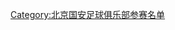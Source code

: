 {{Football squad with groups
|name=2007年中超分类名单北京
|bgcolor=#38A068
|bordercolor=#006030
|textcolor=#F8F8F8
|title=[[北京国安足球俱乐部|<span style="color:#F8F8F8">北京国安</span>]] — [[2007年中国足球超级联赛|<span style="color:#F8F8F8">2007年</span>]][[中国足球超级联赛|<span style="color:#F8F8F8">中超联赛</span>]]亚军
|group1=全年参赛球员
|list1=<div>
{{Football squad2 player|no=1|name=[[张思鹏]]}}
{{Football squad2 player|no=2|name=[[郎征]]}}
{{Football squad2 player|no=3|name=[[张帅 (1981年)|张帅]]}}
{{Football squad2 player|no=4|name=[[周挺]]}}
{{Football squad2 player|no=5|name={{flagicon|BRA}} [[阿德拉尔多·费雷拉·安德列|-{zh-hans:阿德拉尔多;zh-hk:艾達拿度}-]]}}
{{Football squad2 player|no=6|name=[[隋东亮]]}}
{{Football squad2 player|no=7|name=[[王长庆]]}}
{{Football squad2 player|no=8|name=[[杨璞]]}}
{{Football squad2 player|no=9|name={{flagicon|HON}} [[沃尔特·马丁内斯|-{zh-hans:马丁内斯;zh-hk:馬天尼斯}-]]}}
{{Football squad2 player|no=11|name=[[阎相闯|闫相闯]]}}
{{Football squad2 player|no=12|name=[[崔威]]}}
{{Football squad2 player|no=13|name=[[徐云龙]]}}
{{Football squad2 player|no=14|name=[[王栋 (1985年)|王栋]]}}
{{Football squad2 player|no=15|name=[[陶伟 (1978年)|陶伟]]}}
{{Football squad2 player|no=16|name=[[黄博文]]}}
{{Football squad2 player|no=17|name=[[高大卫]]}}
{{Football squad2 player|no=18|name=[[路姜]]}}
{{Football squad2 player|no=19|name=[[杨昊 (足球运动员)|杨昊]]}}
{{Football squad2 player|no=20|name=[[李尧]]}}
{{Football squad2 player|no=22|name=[[杨智]]}}
{{Football squad2 player|no=23|name=[[杜文辉]]}}
{{Football squad2 player|no=24|name=[[王超]]}}
{{Football squad2 player|no=25|name=[[薛申]]}}
{{Football squad2 player|no=26|name=[[郝强]]}}
{{Football squad2 player|no=28|name=[[郭辉 (1978年)|郭辉]]}}
{{Football squad2 player|no=29|name=[[商毅]]}}
{{Football squad2 player|no=30|name=[[张永海 (1979年)|张永海]]}}
{{Football squad2 player|no=31|name=[[越恺豪]]}}
{{Football squad2 player|no=32|name=[[胡崎岭]]}}
{{Football squad2 player|no=33|name=[[姚爽]]}}
{{Football squad2 player|no=34|name=[[侯森]]}}
{{Football squad2 player|no=35|name=[[程月磊]]}}
{{Football squad2 player|no=36|name=[[祝一帆]]}}
{{Football squad2 player|no=37|name=[[李洪哲]]}}
{{Football squad2 player|no=38|name=[[薛飞 (1987年)|薛飞]]}}
{{Football squad2 player|no=39|name=[[于雷 (足球运动员)|于雷]]}}
{{Football squad2 player|no=40|name=[[王皓 (1989年)|王皓]]}}
{{Football squad2 player|no=41|name=[[桑一非]]}}
</div>
|group2=夏季转入球员
|list2=<div>
{{Football squad2 player|no=27|name={{flagicon|SRB}} [[米奥德拉格·潘特里奇|潘塔]]}}
{{Football squad2 player|no=42|name={{flagicon|BRA}} [[吉亚哥·若尔热·奥诺里奥|-{zh-hans:堤亚哥;zh-hk:泰亞高}-]]}}
</div>
|group3=夏季转出球员
|list3=<div>
{{Football squad2 player|no=10|name={{flagicon|BRA}} [[艾利臣·馬倫達斯·馬田斯|-{zh-hans:阿尔松;zh-hant:阿爾松;zh-hk:艾利臣}-]]}}
</div>
|group4=主教练
|list4={{flagicon|KOR}} [[李章洙]]
}}
<noinclude>
{{DEFAULTSORT:Beijing Guo'an F.C. Squad 2007}}
[[Category:北京国安足球俱乐部参赛名单]]
</noinclude>